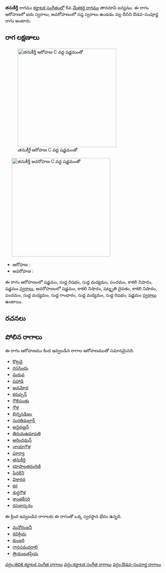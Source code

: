 {{Infobox ragam
	| name          	= తనుకీర్తీ
	| synonym	    	= 
	| mela          	= 
	| chakra        	= 
	| janaka        	= 
	| type          	= ఔడవ-సంపూర్ణ
	| arohanam      	= {{svaraC|S|R1|M1|P|N3|S'}} 
	| avarohanam    	= {{svaraC|S'|N3|D3|N3|P|M1|G1|M1|R1|S}}
	| jeeva         	=
	| chhaya        	=
	| nyasa         	=
	| vishesha      	= 
	| equivalent  		= 
}}
{{కర్ణాటక సంగీత రాగాలు}}
'''తనుకీర్తీ''' రాగము [[కర్ణాటక సంగీతం]]లో 6వ [[మేళకర్త రాగము]] తానరూపి జన్యము.  ఈ రాగం ఆరోహణలో ఐదు స్వరాలు, అవరోహణంలో సప్త స్వరాలు ఉండడం వల్ల దీనిని ఔడవ-సంపూర్ణ రాగం అంటారు.


==రాగ లక్షణాలు==
[[Image:tanukeerti_ar_kb2wiki.png|thumb|right|316px|''తనుకీర్తీ'' ఆరోహణ C వద్ద షడ్జమంతో]]
	[[Image:tanukeerti_av_kb2wiki.png|thumb|right|316px|''తనుకీర్తీ'' అవరోహణ C వద్ద షడ్జమంతో]]

* ఆరోహణ : {{svaraC|S|R1|M1|P|N3|S'}} 
* అవరోహణ : {{svaraC|S'|N3|D3|N3|P|M1|G1|M1|R1|S}}

ఈ రాగం ఆరోహణంలో షడ్జమం, సుద్ద  రిషభం, సుద్ద మధ్యమం, పంచమం, కాకలి  నిషాదం, షడ్జమం [[స్వరాలు]], అవరోహణంలో షడ్జమం, కాకలి  నిషాదం, షట్శృతి దైవతం, కాకలి  నిషాదం, పంచమం, సుద్ద మధ్యమం, సుద్ద  గాంధారం, సుద్ద మధ్యమం, సుద్ద  రిషభం, షడ్జమం [[స్వరాలు]] ఉంటాయి.

==రచనలు==



==పోలిన రాగాలు==
ఈ రాగం ఆరోహణము కింద ఇవ్వబడిన రాగాల ఆరోహణముతో సమానమైనది.
* [[కొట్రవై]]
* [[రససింధు]]
* [[మరువ]]
* [[పహాడి]]
* [[అవమోద]]
* [[కరుప్పన్]]
* [[గౌళిపంతు]]
* [[గౌళ]]
* [[భిన్నసడిజం]]
* [[సురతిమల్లార్]]
* [[అన్దివణ్ణన్]]
* [[తిరుమఉమాపతి]]
* [[అరిందమన్]]
* [[ఛాయాగౌళ]]
* [[పూర్యా]]
* [[తనుకీర్తి]]
* [[భూపాలతరంగిణి]]
* [[పినకిని]]
* [[విశారద]]
* [[కర]]
* [[శుద్ధగౌళ]]
* [[శాంతకేసరి]]
* [[రసభాస్కరం]]

ఈ క్రింద ఇవ్వబడిన రాగాలకు ఈ రాగంతో ఒక్క స్వరస్థాన భేదం ఉన్నది.
* [[మనోరంజనీ]]
* [[రవిక్రియ]]
* [[కుంజరి]]
* [[ గానసమవరాలి]]
* [[త్రియంబకప్రియ]]



[[వర్గం:తెవికి కర్ణాటక సంగీత రాగాలు]]
[[వర్గం:కర్ణాటక సంగీత రాగాలు]]
[[వర్గం:ఔడవ-సంపూర్ణ రాగాలు]]